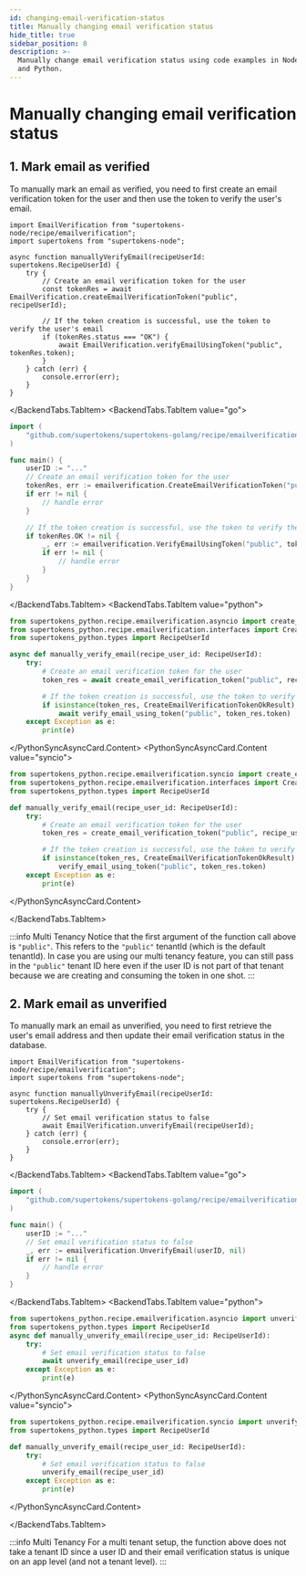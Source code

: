 ```yaml
---
id: changing-email-verification-status
title: Manually changing email verification status
hide_title: true
sidebar_position: 8
description: >-
  Manually change email verification status using code examples in Node.js, Go,
  and Python.
---
```



# Manually changing email verification status

## 1. Mark email as verified

To manually mark an email as verified, you need to first create an email verification token for the user and then use the token to verify the user's email.

<BackendTabs>
<BackendTabs.TabItem value="nodejs">

```tsx
import EmailVerification from "supertokens-node/recipe/emailverification";
import supertokens from "supertokens-node";

async function manuallyVerifyEmail(recipeUserId: supertokens.RecipeUserId) {
    try {
        // Create an email verification token for the user
        const tokenRes = await EmailVerification.createEmailVerificationToken("public", recipeUserId);

        // If the token creation is successful, use the token to verify the user's email
        if (tokenRes.status === "OK") {
            await EmailVerification.verifyEmailUsingToken("public", tokenRes.token);
        }
    } catch (err) {
        console.error(err);
    }
}
```

</BackendTabs.TabItem>
<BackendTabs.TabItem value="go">

```go
import (
    "github.com/supertokens/supertokens-golang/recipe/emailverification"
)

func main() {
    userID := "..."
    // Create an email verification token for the user
    tokenRes, err := emailverification.CreateEmailVerificationToken("public", userID, nil)
    if err != nil {
        // handle error
    }

    // If the token creation is successful, use the token to verify the user's email
    if tokenRes.OK != nil {
        _, err := emailverification.VerifyEmailUsingToken("public", tokenRes.OK.Token)
        if err != nil {
            // handle error
        }
    }
}
```

</BackendTabs.TabItem>
<BackendTabs.TabItem value="python">

<PythonSyncAsyncCard>
<PythonSyncAsyncCard.Content value="asyncio">

```python
from supertokens_python.recipe.emailverification.asyncio import create_email_verification_token, verify_email_using_token
from supertokens_python.recipe.emailverification.interfaces import CreateEmailVerificationTokenOkResult
from supertokens_python.types import RecipeUserId

async def manually_verify_email(recipe_user_id: RecipeUserId):
    try:
        # Create an email verification token for the user
        token_res = await create_email_verification_token("public", recipe_user_id)

        # If the token creation is successful, use the token to verify the user's email
        if isinstance(token_res, CreateEmailVerificationTokenOkResult):
            await verify_email_using_token("public", token_res.token)
    except Exception as e:
        print(e)
```
</PythonSyncAsyncCard.Content>
<PythonSyncAsyncCard.Content value="syncio">

```python
from supertokens_python.recipe.emailverification.syncio import create_email_verification_token, verify_email_using_token
from supertokens_python.recipe.emailverification.interfaces import CreateEmailVerificationTokenOkResult
from supertokens_python.types import RecipeUserId

def manually_verify_email(recipe_user_id: RecipeUserId):
    try:
        # Create an email verification token for the user
        token_res = create_email_verification_token("public", recipe_user_id)

        # If the token creation is successful, use the token to verify the user's email
        if isinstance(token_res, CreateEmailVerificationTokenOkResult):
            verify_email_using_token("public", token_res.token)
    except Exception as e:
        print(e)
```

</PythonSyncAsyncCard.Content>
</PythonSyncAsyncCard>

</BackendTabs.TabItem>
</BackendTabs>

:::info Multi Tenancy
Notice that the first argument of the function call above is `"public"`. This refers to the `"public"` tenantId (which is the default tenantId). In case you are using our multi tenancy feature, you can still pass in the `"public"` tenant ID here even if the user ID is not part of that tenant because we are creating and consuming the token in one shot.
:::

## 2. Mark email as unverified

To manually mark an email as unverified, you need to first retrieve the user's email address and then update their email verification status in the database.

<BackendTabs>
<BackendTabs.TabItem value="nodejs">

```tsx
import EmailVerification from "supertokens-node/recipe/emailverification";
import supertokens from "supertokens-node";

async function manuallyUnverifyEmail(recipeUserId: supertokens.RecipeUserId) {
    try {
        // Set email verification status to false
        await EmailVerification.unverifyEmail(recipeUserId);
    } catch (err) {
        console.error(err);
    }
}
```

</BackendTabs.TabItem>
<BackendTabs.TabItem value="go">

```go
import (
    "github.com/supertokens/supertokens-golang/recipe/emailverification"
)

func main() {
    userID := "..."
    // Set email verification status to false
    _, err := emailverification.UnverifyEmail(userID, nil)
    if err != nil {
        // handle error
    }
}
```

</BackendTabs.TabItem>
<BackendTabs.TabItem value="python">

<PythonSyncAsyncCard>
<PythonSyncAsyncCard.Content value="asyncio">

```python
from supertokens_python.recipe.emailverification.asyncio import unverify_email
from supertokens_python.types import RecipeUserId
async def manually_unverify_email(recipe_user_id: RecipeUserId):
    try:
        # Set email verification status to false
        await unverify_email(recipe_user_id)
    except Exception as e:
        print(e)
```

</PythonSyncAsyncCard.Content>
<PythonSyncAsyncCard.Content value="syncio">

```python
from supertokens_python.recipe.emailverification.syncio import unverify_email
from supertokens_python.types import RecipeUserId

def manually_unverify_email(recipe_user_id: RecipeUserId):
    try:
        # Set email verification status to false
        unverify_email(recipe_user_id)
    except Exception as e:
        print(e)
```
</PythonSyncAsyncCard.Content>
</PythonSyncAsyncCard>

</BackendTabs.TabItem>
</BackendTabs>

:::info Multi Tenancy
For a multi tenant setup, the function above does not take a tenant ID since a user ID and their email verification status is unique on an app level (and not a tenant level).
:::
